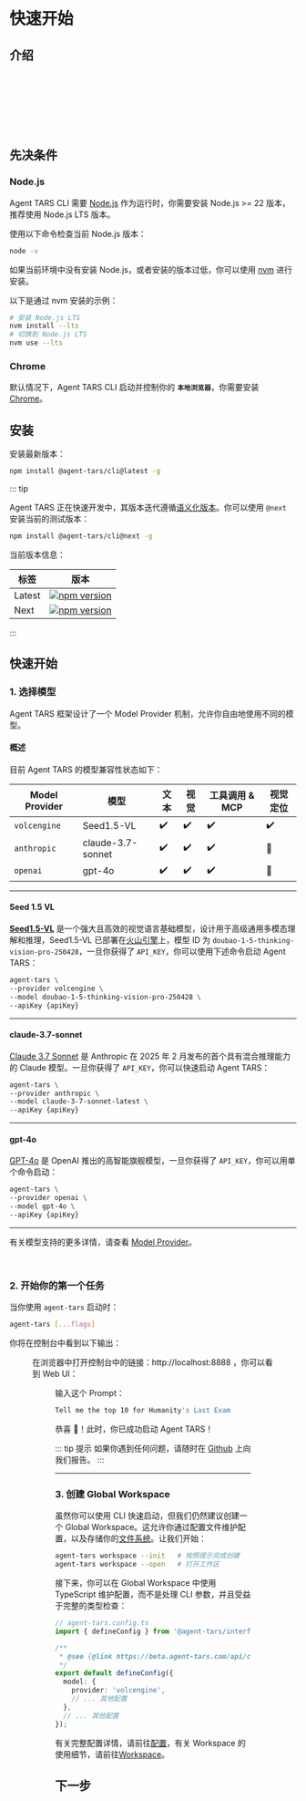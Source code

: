 
# 快速开始

## 介绍

<br />
<br />

<VideoPanel
  src="https://lf3-static.bytednsdoc.com/obj/eden-cn/zyha-aulnh/ljhwZthlaukjlkulzlp/docs/agent-tars-introduction-v1.mp4"
  loop
  autoPlay
/>

<br />
<br />
<br />

## 先决条件

### Node.js

Agent TARS CLI 需要 [Node.js](https://nodejs.org/) 作为运行时，你需要安装 Node.js >= 22 版本，推荐使用 Node.js LTS 版本。

使用以下命令检查当前 Node.js 版本：

```bash
node -v
```

如果当前环境中没有安装 Node.js，或者安装的版本过低，你可以使用 [nvm](https://github.com/nvm-sh/nvm) 进行安装。

以下是通过 nvm 安装的示例：

```bash
# 安装 Node.js LTS
nvm install --lts
# 切换到 Node.js LTS
nvm use --lts
```

### Chrome

默认情况下，Agent TARS CLI 启动并控制你的 **`本地浏览器`**，你需要安装 [Chrome](https://www.google.com/chrome/)。

## 安装

安装最新版本：

```bash
npm install @agent-tars/cli@latest -g
```

::: tip

Agent TARS 正在快速开发中，其版本迭代遵循[语义化版本](https://semver.org/)。你可以使用 `@next` 安装当前的测试版本：

```bash
npm install @agent-tars/cli@next -g
```

当前版本信息：

| 标签 | 版本 |
| --- | --- |
| Latest | <a href="https://npmjs.com/package/@agent-tars/cli?activeTab=readme" target='_blank'><img src="https://img.shields.io/npm/v/@agent-tars/cli?style=flat-square&colorA=564341&colorB=EDED91" alt="npm version" /></a> |
| Next | <a href="https://www.npmjs.com/package/@agent-tars/cli/v/next?activeTab=readme" target='_blank'> <img src="https://img.shields.io/npm/v/@agent-tars/cli/next?style=flat-square&colorA=564341&colorB=EDED91" alt="npm version"  /></a> |

:::

## 快速开始

### 1. 选择模型

Agent TARS 框架设计了一个 Model Provider 机制，允许你自由地使用不同的模型。

#### 概述

目前 Agent TARS 的模型兼容性状态如下：

| Model Provider | 模型             | 文本 | 视觉 | 工具调用 & MCP | 视觉定位 |
| ------------- | ----------------- | ---- | ------ | --------------- | ---------------- |
| `volcengine`  | Seed1.5-VL        | ✔️   | ✔️     | ✔️              | ✔️               |
| `anthropic`   | claude-3.7-sonnet | ✔️   | ✔️     | ✔️              | 🚧               |
| `openai`      | gpt-4o            | ✔️   | ✔️     | ✔️              | 🚧               |

---

#### Seed 1.5 VL <Badge text="ByteDance" type="info" />

**[Seed1.5-VL](https://raw.githubusercontent.com/ByteDance-Seed/Seed1.5-VL/refs/heads/main/README.md)** 是一个强大且高效的视觉语言基础模型，设计用于高级通用多模态理解和推理，Seed1.5-VL 已部署在[火山引擎](https://www.volcengine.com/product/doubao)上，模型 ID 为 `doubao-1-5-thinking-vision-pro-250428`，一旦你获得了 `API_KEY`，你可以使用下述命令启动 Agent TARS：

```bash
agent-tars \
--provider volcengine \
--model doubao-1-5-thinking-vision-pro-250428 \
--apiKey {apiKey}
```

---

#### claude-3.7-sonnet <Badge text="Anthropic" type="info" />

[Claude 3.7 Sonnet](https://www.anthropic.com/news/claude-3-7-sonnet) 是 Anthropic 在 2025 年 2 月发布的首个具有混合推理能力的 Claude 模型。一旦你获得了 `API_KEY`，你可以快速启动 Agent TARS：

```bash
agent-tars \
--provider anthropic \
--model claude-3-7-sonnet-latest \
--apiKey {apiKey}
```

---

#### gpt-4o <Badge text="OpenAI" type="info" />

[GPT-4o](https://platform.openai.com/docs/models/gpt-4o) 是 OpenAI 推出的高智能旗舰模型，一旦你获得了 `API_KEY`，你可以用单个命令启动：

```bash
agent-tars \
--provider openai \
--model gpt-4o \
--apiKey {apiKey}
```

---

有关模型支持的更多详情，请查看 [Model Provider](../basic/model-provider.md)。

<br />

### 2. 开始你的第一个任务

当你使用 `agent-tars` 启动时：

```bash
agent-tars [...flags]
```

你将在控制台中看到以下输出：


<Figure src="/agent-tars-cli.png" title="图 1: Agent TARS CLI" />

在浏览器中打开控制台中的链接：http://localhost:8888 ，你可以看到 Web UI：

<Figure src="/web-ui.png" title="图 2: Agent TARS Web UI" />

输入这个 Prompt：

```bash
Tell me the top 10 for Humanity's Last Exam
```

<VideoPanel
  src="https://lf3-static.bytednsdoc.com/obj/eden-cn/zyha-aulnh/ljhwZthlaukjlkulzlp/docs/videos/quick-start.mp4"
  loop
  autoPlay
/>

恭喜 🎉！此时，你已成功启动 Agent TARS！

::: tip 提示
如果你遇到任何问题，请随时在 [Github](https://github.com/bytedance/UI-TARS-desktop/issues) 上向我们报告。
:::

---

### 3. 创建 Global Workspace

虽然你可以使用 CLI 快速启动，但我们仍然建议创建一个 Global Workspace。这允许你通过配置文件维护配置，以及存储你的[文件系统](../basic/file.md)。让我们开始：

```bash
agent-tars workspace --init   # 按照提示完成创建
agent-tars workspace --open   # 打开工作区
```

<VideoPanel
  src="https://lf3-static.bytednsdoc.com/obj/eden-cn/zyha-aulnh/ljhwZthlaukjlkulzlp/docs/videos/create-workspace.mp4"
  loop
  autoPlay
/>

接下来，你可以在 Global Workspace 中使用 TypeScript 维护配置，而不是处理 CLI 参数，并且受益于完整的类型检查：

```ts
// agent-tars.config.ts
import { defineConfig } from '@agent-tars/interface';

/**
 * @see {@link https://beta.agent-tars.com/api/config/agent.html}
 */
export default defineConfig({
  model: {
    provider: 'volcengine',
    // ... 其他配置
  },
  // ... 其他配置
});
```

有关完整配置详情，请前往[配置](../basic/config.md)，有关 Workspace 的使用细节，请前往[Workspace](../basic/workspace.mdx)。


## 下一步


<ActionCardContainer>
  <ActionCard
    title="配置"
    description="了解配置详情"
    icon="🚀"
    href="../basic/config"
    color="blue"
  />
  <ActionCard
    title="API 文档"
    description="查看完整 API 参考"
    icon="📚"
    href="../../api"
    color="purple"
  />
</ActionCardContainer>
